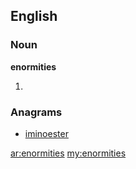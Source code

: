 ==English==

===Noun===
'''enormities'''

# {{plural of|[[enormity]]}}

===Anagrams===
* [[iminoester#English|iminoester]]

[[ar:enormities]]
[[my:enormities]]
